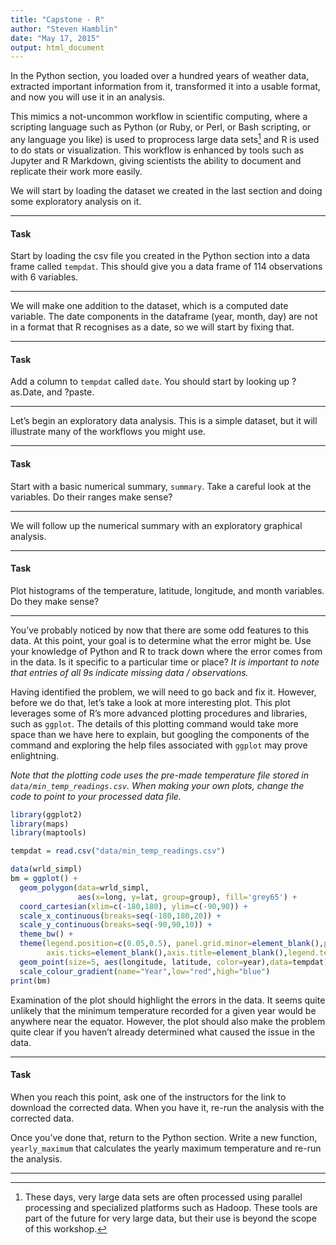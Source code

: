 ```yaml
---
title: "Capstone - R"
author: "Steven Hamblin"
date: "May 17, 2015"
output: html_document
---
```


In the Python section, you loaded over a hundred years of weather data, extracted important information from it, transformed it into a usable format, and now you will use it in an analysis.  

This mimics a not-uncommon workflow in scientific computing, where a scripting language such as Python (or Ruby, or Perl, or Bash scripting, or any language you like) is used to proprocess large data sets^[These days, very large data sets are often processed using parallel processing and specialized platforms such as Hadoop.  These tools are part of the future for very large data, but their use is beyond the scope of this workshop.] and R is used to do stats or visualization.  This workflow is enhanced by tools such as Jupyter and R Markdown, giving scientists the ability to document and replicate their work more easily.  

We will start by loading the dataset we created in the last section and doing some exploratory analysis on it.  

---

#### Task

Start by loading the csv file you created in the Python section into a data frame called ```tempdat```.  This should give you a data frame of 114 observations with 6 variables.  

---

We will make one addition to the dataset, which is a computed date variable. The date components in the dataframe (year, month, day) are not in a format that R recognises as a date, so we will start by fixing that.

---

#### Task

Add a column to ```tempdat``` called ```date```.  You should start by looking up ?as.Date, and ?paste.

---

Let's begin an exploratory data analysis. This is a simple dataset, but it will illustrate many of the workflows you might use.  

---

#### Task

Start with a basic numerical summary, ```summary```.  Take a careful look at the variables.  Do their ranges make sense?  

---

We will follow up the numerical summary with an exploratory graphical analysis.  

--- 

#### Task

Plot histograms of the temperature, latitude, longitude, and month variables. Do they make sense?

---

You've probably noticed by now that there are some odd features to this data.  At this point, your goal is to determine what the error might be. Use your knowledge of Python and R to track down where the error comes from in the data.  Is it specific to a particular time  or place?  *It is important to note that entries of all 9s indicate missing data / observations.*

Having identified the problem, we will need to go back and fix it.  However, before we do that, let's take a look at more interesting plot.  This plot leverages some of R's more advanced plotting procedures and libraries, such as ```ggplot```.  The details of this plotting command would take more space than we have here to explain, but googling the components of the command and exploring the help files associated with ```ggplot``` may prove enlightning.

*Note that the plotting code uses the pre-made temperature file stored in ```data/min_temp_readings.csv```.  When making your own plots, change the code to point to your processed data file.*

```r

library(ggplot2)
library(maps)
library(maptools)

tempdat = read.csv("data/min_temp_readings.csv")

data(wrld_simpl)
bm = ggplot() + 
  geom_polygon(data=wrld_simpl, 
               aes(x=long, y=lat, group=group), fill='grey65') + 
  coord_cartesian(xlim=c(-180,180), ylim=c(-90,90)) + 
  scale_x_continuous(breaks=seq(-180,180,20)) + 
  scale_y_continuous(breaks=seq(-90,90,10)) +
  theme_bw() +
  theme(legend.position=c(0.05,0.5), panel.grid.minor=element_blank(),panel.grid.major=element_blank(),axis.text=element_blank(),
        axis.ticks=element_blank(),axis.title=element_blank(),legend.text=element_text(size=12),legend.title=element_text(size=16)) +
  geom_point(size=5, aes(longitude, latitude, color=year),data=tempdat) +
  scale_colour_gradient(name="Year",low="red",high="blue")
print(bm)
```

Examination of the plot should highlight the errors in the data.  It seems quite unlikely that the minimum temperature recorded for a given year would be anywhere near the equator.  However, the plot should also make the problem quite clear if you haven't already determined what caused the issue in the data.

---

#### Task

When you reach this point, ask one of the instructors for the link to download the corrected data.  When you have it, re-run the analysis with the corrected data.  

Once you've done that, return to the Python section.  Write a new function, ```yearly_maximum``` that calculates the yearly maximum temperature and re-run the analysis.

---


